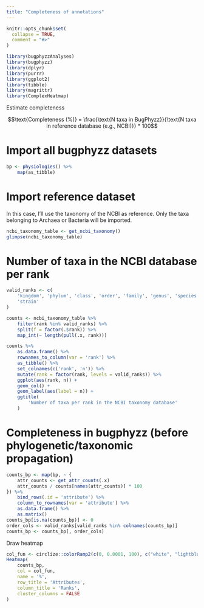 ```yaml
---
title: "Completeness of annotations"
---
```


```r
knitr::opts_chunk$set(
  collapse = TRUE,
  comment = "#>"
)
```

```r
library(bugphyzzAnalyses)
library(bugphyzz)
library(dplyr)
library(purrr)
library(ggplot2)
library(tibble)
library(magrittr)
library(ComplexHeatmap)
```


Estimate completeness

$$\text{Completeness (%)} = \frac{\text{N taxa in BugPhyzz}}{\text{N taxa in reference database (e.g., NCBI)}} * 100$$

# Import all bugphyzz datasets

```r
bp <- physiologies() %>% 
    map(as_tibble)
```

# Import reference dataset

In this case, I'll use the taxonomy of the NCBI as reference. Only
the taxa belonging to Archaea or Bacteria will be imported.

```r
ncbi_taxonomy_table <- get_ncbi_taxonomy()
glimpse(ncbi_taxonomy_table)
```


# Number of taxa in the NCBI database per rank

```r
valid_ranks <- c(
    'kingdom', 'phylum', 'class', 'order', 'family', 'genus', 'species',
    'strain'
)

counts <- ncbi_taxonomy_table %>% 
    filter(rank %in% valid_ranks) %>% 
    split(f = factor(.$rank)) %>% 
    map_int(~ length(pull(.x, rank)))

counts %>% 
    as.data.frame() %>% 
    rownames_to_column(var = 'rank') %>% 
    as_tibble() %>% 
    set_colnames(c('rank', 'n')) %>% 
    mutate(rank = factor(rank, levels = valid_ranks)) %>% 
    ggplot(aes(rank, n)) +
    geom_col() +
    geom_label(aes(label = n)) +
    ggtitle(
        'Number of taxa per rank in the NCBI taxonomy database'
    )
```

# Completeness in bugphyzz (before phylogenetic/taxonomic propagation)

```r
counts_bp <- map(bp, ~ {
    attr_counts <- get_attr_counts(.x)
    attr_counts / counts[names(attr_counts)] * 100
}) %>% 
    bind_rows(.id = 'attribute') %>% 
    column_to_rownames(var = 'attribute') %>% 
    as.data.frame() %>% 
    as.matrix() 
counts_bp[is.na(counts_bp)] <- 0
order_cols <- valid_ranks[valid_ranks %in% colnames(counts_bp)]
counts_bp <- counts_bp[, order_cols]
```

Draw heatmap

```r
col_fun <- circlize::colorRamp2(c(0, 0.0001, 100), c("white", "lightblue", "darkblue"))
Heatmap(
    counts_bp, 
    col = col_fun,
    name = '%',
    row_title = 'Attributes',
    column_title = 'Ranks',
    cluster_columns = FALSE
)
```




